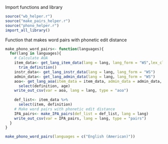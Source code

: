 Import functions and library
```r
source("wb_helper.r")
source("make_pairs_helper.r")
source("phono_helper.r")
import_all_library()
```


Function that makes word pairs with phonetic edit distance
```r
make_phono_word_pairs<- function(languages){
  for(lang in languages){
    # Calculate AOA
    item_data<- get_lang_item_data(lang = lang, lang_form = "WS",lex_class = "nouns") %>%
      trim_definition()
    instr_data<- get_lang_instr_data(lang = lang, lang_form = "WS")
    admin_data<- get_lang_admin_data(lang = lang, lang_form = "WS")
    aoa<- get_lang_aoa(item_data = item_data, admin_data = admin_data, instr_data = instr_data) %>%
      select(definition, age)
    write_out_csv(var = aoa, lang = lang, type = "aoa")
    
    def_list<- item_data %>%
      select(item, definition)
    # Make word pairs with phonetic edit distance
    IPA_pairs<- make_IPA_pairs(def_list = def_list, lang = lang)
    write_out_csv(var = IPA_pairs, lang = lang, type = "pairs")
  }
}

```


```r
make_phono_word_pairs(languages = c("English (American)"))
```








